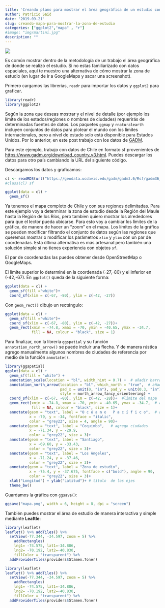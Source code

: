 ```yaml
---
title: 'Creando plano para mostrar el área geográfica de un estudio con estilo paper'
author: Patricio Said
date: '2019-09-21'
slug: creando-mapa-para-mostrar-la-zona-de-estudio
categories: ["ggplot2","mapa" , "r"]
#image: "img/martini.jpg"
description: ""
---
```


![](mapa.png){fig-align="center"}

Es común mostrar dentro de la metodología de un trabajo el área geográfica de donde se realizó el estudio. Si no estas familiarizado con datos espaciales, aquí te muestro una alternativa de cómo mostrar la zona de estudio (en lugar de ir a GoogleMaps y sacar una screenshot).

Primero cargamos las librerias, `readr` para importar los datos y `ggplot2` para graficar.

```r
library(readr)
library(ggplot2)
```

Según la zona que deseas mostrar y el nivel de detalle (por ejemplo los límite de los estados/regiones o nombres de ciudades) requerirás de determinadas fuentes de datos. Los paquetes `ggmap` y `rnaturalearth` incluyen conjuntos de datos para plotear el mundo con los límites internacionales, pero a nivel de estado solo está disponible para Estados Unidos. Por lo anterior, en este post trabajo con los datos de [GADM](www.gadm.org).

Para este ejemplo, trabajo con datos de Chile en formato sf provenientes de <https://www.gadm.org/download_country_v3.html>. Puedes descargar los datos para otro país cambiando la URL del siguiente código.

Descargamos los datos y graficamos:

```r
cl <- readRDS(url("https://geodata.ucdavis.edu/gadm/gadm3.6/Rsf/gadm36_CHL_1_sf.rds", "rb"))
#class(cl) sf

ggplot(data = cl) +
  geom_sf()
```

Ya tenemos el mapa completo de Chile y con sus regiones delimitadas. Para este ejemplo voy a determinar la zona de estudio desde la Región del Maule hasta la Región de los Ríos, pero tambíen quiero mostrar los alrededores para que el lector pueda ubicarse. Para esto voy a cambiar los límites de la gráfica, de manera de hacer un "zoom" en el mapa. Los límites de la gráfica se pueden modificar filtrando el conjunto de datos según las regiones que queremos mostrar o modificar los parámetros `xlim` y `ylim` con un par de coordenadas. Esta última alternativa es más artesanal pero también una solución simple si no tienes experiencia con objetos `sf`.

El par de coordenadas las puedes obtener desde OpenStreetMap o GoogleMaps.

El límite superior lo determiné en la coordenada (-27,-80) y el inferior en (-42,-67). En `ggplot()` queda de la siguiente forma:

```r
ggplot(data = cl) +
  geom_sf(fill ="white")+
  coord_sf(xlim = c(-67, -80), ylim = c(-42, -27))
```

Con `geom_rect()` dibujo un rectángulo:

```r
ggplot(data = cl) +
  geom_sf(fill ="white")+
  coord_sf(xlim = c(-67, -80), ylim = c(-42, -27))+
  geom_rect(xmin = -74.8, xmax = -70, ymin = -40.65, ymax = -34.7, 
            fill = NA, colour = "black", size = 1)
```

Para finalizar, con la librería `ggspatial` y su función `annotation_north_arrow()` se puede incluir una flecha. Y de manera rústica agrego manualmente algunos nombres de ciudades de referencia por medio de la función `annotate()`.

```r
library(ggspatial)
ggplot(data = cl) +
  geom_sf(fill = "white") +
  annotation_scale(location = "bl", width_hint = 0.7) +  # añadir barra de escala
  annotation_north_arrow(location = "bl", which_north = "true",  # añadir flecha
                         pad_x = unit(0, "in"), pad_y = unit(0.3, "in"),
                         style = north_arrow_fancy_orienteering) +
  coord_sf(xlim = c(-67, -80), ylim = c(-42, -28))+  #limite del mapa 
  geom_rect(xmin = -74.8, xmax = -70, ymin = -40.65, ymax = -34.7,  # añado un rectángulo de bordes negros
            fill = NA, colour = "black", size = 1)+
  annotate(geom = "text", label = "O c é a n o   P a c í f i c o",  # agrego texto para indicar zonas
           x = -79, y = -34, fontface = "italic",
           color = "grey22", size = 4, angle = 90)+
  annotate(geom = "text", label = "Coquimbo",   # agrego ciudades
           x = -71.34, y = -29.9,
           color = "grey22", size = 3)+
  annotate(geom = "text", label = "Santiago",  
           x = -69.60, y = -33.43,
           color = "grey22", size = 3)+
  annotate(geom = "text", label = "Los Ángeles", 
           x = -71.24, y = -37.46,
           color = "grey22", size = 3)+
  annotate(geom = "text", label = "Zona de estudio",  
           x = -75.4, y = -37.675, fontface = c("bold"), angle = 90,
           color = "grey22", size = 3)+
  xlab("Longitud") + ylab("Latitud")+ # título  de los ejes
  theme_bw()
```

Guardamos la gráfica con `ggsave()`:

```r
ggsave("mapa.png", width = 6, height = 8, dpi = "screen")
```

También puedes mostrar el área de estudio de manera interactiva y simple mediante **Leaftle**:

```r
library(leaflet)
leaflet() %>% addTiles() %>% 
  setView(-77.344, -34.597, zoom = 5) %>% 
    addRectangles(
    lng1= -74.575, lat1=-34.886,  
    lng2= -70.192, lat2=-40.830, 
    fillColor = "transparent") %>% 
  addProviderTiles(providers$Stamen.Toner)
```

```r
library(leaflet)
leaflet() %>% addTiles() %>% 
  setView(-77.344, -34.597, zoom = 5) %>%
    addRectangles(
    lng1= -74.575, lat1=-34.886,  
    lng2= -70.192, lat2=-40.830, 
    fillColor = "transparent") %>% 
  addProviderTiles(providers$Stamen.Toner)
```
